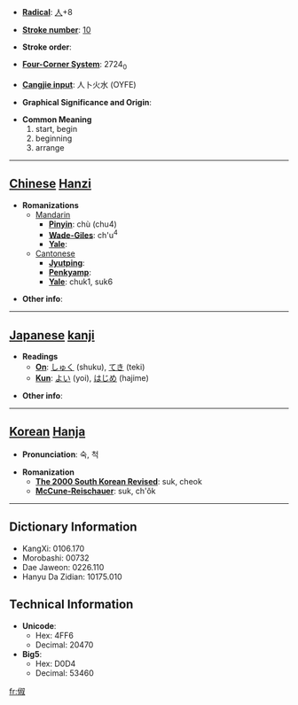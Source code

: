 * '''[[Wiktionary:Chinese radical index| Radical]]''': [[Wiktionary:Chinese radical index 人|人]]+8

* '''[[Wiktionary:Chinese total strokes index|Stroke number]]''': [[Wiktionary:Chinese total strokes index 10|10]]

* '''Stroke order''': 

* '''[[Wiktionary:Chinese four corner index|Four-Corner System]]''': 2724<sub>0</sub>

* '''[[Wiktionary:Chinese Cangjie index|Cangjie input]]''': 人卜火水 (OYFE)

* '''Graphical Significance and Origin''': 

* '''Common Meaning'''
*#start, begin
*# beginning
*# arrange


----

== [[Chinese]] [[Hanzi]] ==

* '''Romanizations'''
** [[Mandarin]]
*** '''[[Pinyin]]''': chù (chu4)
*** '''[[Wade-Giles]]''': ch'u<sup>4</sup>
*** '''[[Yale]]''': 
**[[Cantonese]]
***'''[[Jyutping]]''':
***'''[[Penkyamp]]''': 
***'''[[Yale]]''': chuk1, suk6

* '''Other info''': 

----

== [[Japanese]] [[kanji]] ==

* '''Readings'''
** '''[[On]]''': [[しゅく]] (shuku), [[てき]] (teki)
** '''[[Kun]]''': [[よい]] (yoi), [[はじめ]] (hajime)

* '''Other info''':  

----

== [[Korean]] [[Hanja]] ==

* '''Pronunciation''': 숙, 척

* '''Romanization'''
** '''[[The 2000 South Korean Revised Romanization|The 2000 South Korean Revised]]''': suk, cheok
** '''[[McCune-Reischauer]]''': suk, ch'ŏk

----

== Dictionary Information ==

* KangXi: 0106.170
* Morobashi: 00732
* Dae Jaweon: 0226.110
* Hanyu Da Zidian: 10175.010

== Technical Information ==

* '''Unicode''':
** Hex: 4FF6
** Decimal: 20470
* '''Big5''':
** Hex: D0D4
** Decimal: 53460

[[fr:俶]]